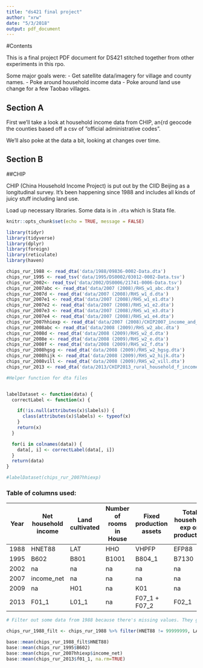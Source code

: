 ```yaml
---
title: "ds421 final project"
author: "xrw"
date: "5/3/2018"
output: pdf_document
---
```


#Contents

This is a final project PDF document for DS421 stitched together from other experiments in this rpo. 

Some major goals were:
- Get satellite data/imagery for village and county names.
- Poke around household income data
- Poke around land use change for a few Taobao villages. 

## Section A
First we'll take a look at household income data from CHIP, an{rd geocode the counties based off a csv of "official administrative codes".

We'll also poke at the data a bit, looking at changes over time.

## Section B


##CHIP

CHIP (China Household Income Project) is put out by the CIID Beijing as a longitudinal survey. It's been happening since 1988 and includes all kinds of juicy stuff including land use.

Load up necessary libraries. Some data is in `.dta` which is Stata file. 

```r
knitr::opts_chunk$set(echo = TRUE, message = FALSE)

```

```r
library(tidyr)
library(tidyverse)
library(dplyr)
library(foreign)
library(reticulate)
library(haven)

```


```r
chips_rur_1988 <- read_dta('data/1988/09836-0002-Data.dta')
chips_rur_1995 <- read_tsv('data/1995/DS0002/03012-0002-Data.tsv')
chips_rur_2002<- read_tsv('data/2002/DS0006/21741-0006-Data.tsv')
chips_rur_2007abc <- read_dta('data/2007 (2008)/RHS_w1_abc.dta')
chips_rur_2007d <- read_dta('data/2007 (2008)/RHS_w1_d.dta')
chips_rur_2007e1 <- read_dta('data/2007 (2008)/RHS_w1_e1.dta')
chips_rur_2007e2 <- read_dta('data/2007 (2008)/RHS_w1_e2.dta')
chips_rur_2007e3 <- read_dta('data/2007 (2008)/RHS_w1_e3.dta')
chips_rur_2007e4 <- read_dta('data/2007 (2008)/RHS_w1_e4.dta')
chips_rur_2007hhiexp <- read_dta('data/2007 (2008)/CHIP2007_income_and_expenditure_20150408.dta')
chips_rur_2008abc <- read_dta('data/2008 (2009)/RHS_w2_abc.dta')
chips_rur_2008d <- read_dta('data/2008 (2009)/RHS_w2_d.dta')
chips_rur_2008e <- read_dta('data/2008 (2009)/RHS_w2_e.dta')
chips_rur_2008f <- read_dta('data/2008 (2009)/RHS_w2_f.dta')
chips_rur_2008hgsg <- read_dta('data/2008 (2009)/RHS_w2_hgsg.dta')
chips_rur_2008hijk <- read_dta('data/2008 (2009)/RHS_w2_hijk.dta')
chips_rur_2008vill <- read_dta('data/2008 (2009)/RHS_w2_vill.dta')
chips_rur_2013 <- read_dta('data/2013/CHIP2013_rural_household_f_income_asset.dta')


```

```r
#Helper function for dta files


labelDataset <- function(data) {
  correctLabel <- function(x) {

    if(!is.null(attributes(x)$labels)) {
      class(attributes(x)$labels) <- typeof(x)
    }
    return(x)
  }

  for(i in colnames(data)) {
    data[, i] <- correctLabel(data[, i])
  }
  return(data)
}

#labelDataset(chips_rur_2007hhiexp)

```


### Table of columns used:

| Year | Net household income | Land cultivated | Number of rooms in House | Fixed production assets | Total household exp on production
|---|---|---|---|---|---|
|1988| HNET88 | LAT | HHO | VHPFP | EFP88 |
|1995| B602 | B801 | B1001 | B804_1 | B7130 |
|2002| na| na| na| na| na|
|2007| income_net | na | na | na | na|
|2009| na | H01 | na | K01 | na|
|2013| F01_1 | L01_1 | na | F07_1 + F07_2 | F02_1 | 


```r
# Filter out some data from 1988 because there's missing values. They got rid of missing values in later datasets.

chips_rur_1988_filt <- chips_rur_1988 %>% filter(HNET88 != 99999999, LAT != 999.9, HHO != 99, VHPFP != 99999, EFP88 != 99999999 ) 

base::mean(chips_rur_1988_filt$HNET88)
base::mean(chips_rur_1995$B602)
base::mean(chips_rur_2007hhiexp$income_net)
base::mean(chips_rur_2013$f01_1, na.rm=TRUE)




```


